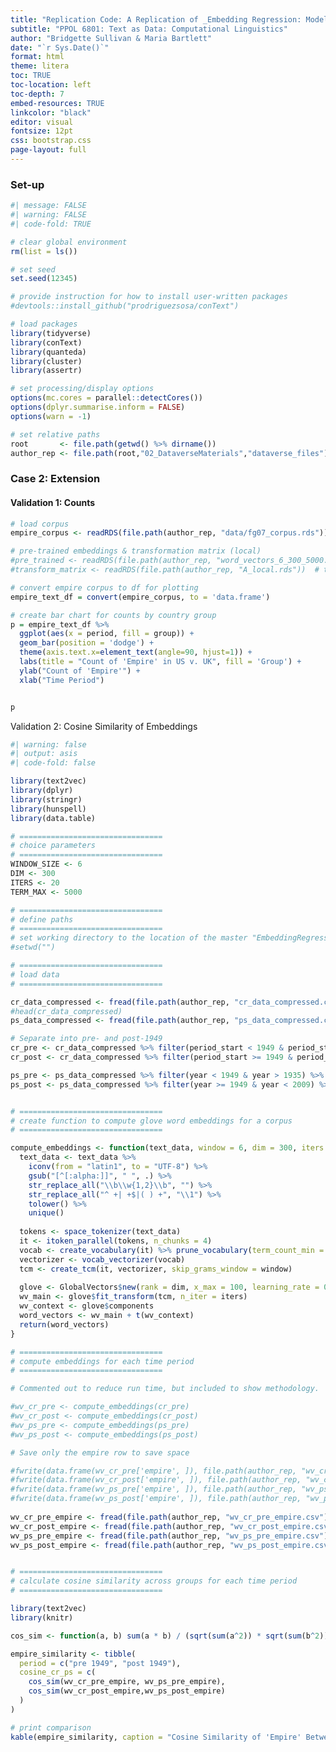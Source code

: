 ```yaml
---
title: "Replication Code: A Replication of _Embedding Regression: Models for Context-Specific Description and Inference_ (Rodriguez et al., 2023)"
subtitle: "PPOL 6801: Text as Data: Computational Linguistics"
author: "Bridgette Sullivan & Maria Bartlett"
date: "`r Sys.Date()`"
format: html
theme: litera
toc: TRUE
toc-location: left
toc-depth: 7
embed-resources: TRUE
linkcolor: "black"
editor: visual
fontsize: 12pt
css: bootstrap.css
page-layout: full
---
```


### Set-up

```r
#| message: FALSE
#| warning: FALSE
#| code-fold: TRUE

# clear global environment
rm(list = ls())

# set seed
set.seed(12345)

# provide instruction for how to install user-written packages
#devtools::install_github("prodriguezsosa/conText")

# load packages
library(tidyverse)
library(conText)
library(quanteda)
library(cluster)
library(assertr)

# set processing/display options
options(mc.cores = parallel::detectCores())
options(dplyr.summarise.inform = FALSE)
options(warn = -1)

# set relative paths
root       <- file.path(getwd() %>% dirname())
author_rep <- file.path(root,"02_DataverseMaterials","dataverse_files")

```

### Case 2: Extension

#### Validation 1: Counts

```r

# load corpus
empire_corpus <- readRDS(file.path(author_rep, "data/fg07_corpus.rds"))

# pre-trained embeddings & transformation matrix (local)
#pre_trained <- readRDS(file.path(author_rep, "word_vectors_6_300_5000.rds"))  # cr + ps pre-trained embeddings
#transform_matrix <- readRDS(file.path(author_rep, "A_local.rds"))  # transformation matrix for cr + ps embeddings

# convert empire corpus to df for plotting
empire_text_df = convert(empire_corpus, to = 'data.frame')

# create bar chart for counts by country group
p = empire_text_df %>%
  ggplot(aes(x = period, fill = group)) + 
  geom_bar(position = 'dodge') + 
  theme(axis.text.x=element_text(angle=90, hjust=1)) +
  labs(title = "Count of 'Empire' in US v. UK", fill = 'Group') +
  ylab("Count of 'Empire'") +
  xlab("Time Period") 


p
```

Validation 2: Cosine Similarity of Embeddings

```r
#| warning: false
#| output: asis
#| code-fold: false

library(text2vec)
library(dplyr)
library(stringr)
library(hunspell)
library(data.table)

# ================================
# choice parameters
# ================================
WINDOW_SIZE <- 6
DIM <- 300
ITERS <- 20
TERM_MAX <- 5000

# ================================
# define paths
# ================================
# set working directory to the location of the master "EmbeddingRegressionReplication" folder
#setwd("")

# ================================
# load data
# ================================

cr_data_compressed <- fread(file.path(author_rep, "cr_data_compressed.csv")) # Faster loading than readRDS
#head(cr_data_compressed)
ps_data_compressed <- fread(file.path(author_rep, "ps_data_compressed.csv"))

# Separate into pre- and post-1949
cr_pre <- cr_data_compressed %>% filter(period_start < 1949 & period_start > 1935) %>% pull(speech)
cr_post <- cr_data_compressed %>% filter(period_start >= 1949 & period_start < 2009) %>% pull(speech)

ps_pre <- ps_data_compressed %>% filter(year < 1949 & year > 1935) %>% pull(text)
ps_post <- ps_data_compressed %>% filter(year >= 1949 & year < 2009) %>% pull(text)


# ================================
# create function to compute glove word embeddings for a corpus
# ================================

compute_embeddings <- function(text_data, window = 6, dim = 300, iters = 20) {
  text_data <- text_data %>%
    iconv(from = "latin1", to = "UTF-8") %>%
    gsub("[^[:alpha:]]", " ", .) %>%
    str_replace_all("\\b\\w{1,2}\\b", "") %>%
    str_replace_all("^ +| +$|( ) +", "\\1") %>%
    tolower() %>%
    unique()
  
  tokens <- space_tokenizer(text_data)
  it <- itoken_parallel(tokens, n_chunks = 4)
  vocab <- create_vocabulary(it) %>% prune_vocabulary(term_count_min = 10)
  vectorizer <- vocab_vectorizer(vocab)
  tcm <- create_tcm(it, vectorizer, skip_grams_window = window)
  
  glove <- GlobalVectors$new(rank = dim, x_max = 100, learning_rate = 0.05)
  wv_main <- glove$fit_transform(tcm, n_iter = iters)
  wv_context <- glove$components
  word_vectors <- wv_main + t(wv_context)
  return(word_vectors)
}

# ================================
# compute embeddings for each time period
# ================================

# Commented out to reduce run time, but included to show methodology.

#wv_cr_pre <- compute_embeddings(cr_pre)
#wv_cr_post <- compute_embeddings(cr_post)
#wv_ps_pre <- compute_embeddings(ps_pre)
#wv_ps_post <- compute_embeddings(ps_post)

# Save only the empire row to save space

#fwrite(data.frame(wv_cr_pre['empire', ]), file.path(author_rep, "wv_cr_pre_empire.csv")) 
#fwrite(data.frame(wv_cr_post['empire', ]), file.path(author_rep, "wv_cr_post_empire.csv")) 
#fwrite(data.frame(wv_ps_pre['empire', ]), file.path(author_rep, "wv_ps_pre_empire.csv")) 
#fwrite(data.frame(wv_ps_post['empire', ]), file.path(author_rep, "wv_ps_post_empire.csv")) 
 
wv_cr_pre_empire <- fread(file.path(author_rep, "wv_cr_pre_empire.csv"))
wv_cr_post_empire <- fread(file.path(author_rep, "wv_cr_post_empire.csv"))
wv_ps_pre_empire <- fread(file.path(author_rep, "wv_ps_pre_empire.csv"))
wv_ps_post_empire <- fread(file.path(author_rep, "wv_ps_post_empire.csv"))


# ================================
# calculate cosine similarity across groups for each time period
# ================================

library(text2vec)
library(knitr)

cos_sim <- function(a, b) sum(a * b) / (sqrt(sum(a^2)) * sqrt(sum(b^2)))

empire_similarity <- tibble(
  period = c("pre 1949", "post 1949"),
  cosine_cr_ps = c(
    cos_sim(wv_cr_pre_empire, wv_ps_pre_empire),
    cos_sim(wv_cr_post_empire,wv_ps_post_empire)
  )
)

# print comparison
kable(empire_similarity, caption = "Cosine Similarity of 'Empire' Between Congressional Records and Parliamentary Speeches")

```
